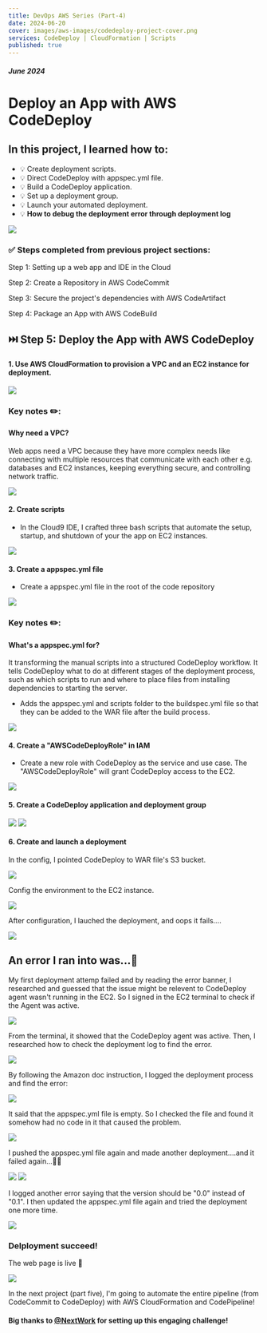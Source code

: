 ```yaml
---
title: DevOps AWS Series (Part-4)
date: 2024-06-20
cover: images/aws-images/codedeploy-project-cover.png
services: CodeDeploy | CloudFormation | Scripts
published: true
---
```


##### June 2024

# Deploy an App with AWS CodeDeploy

## In this project, I learned how to:

-   💡 Create deployment scripts.
-   💡 Direct CodeDeploy with appspec.yml file.
-   💡 Build a CodeDeploy application.
-   💡 Set up a deployment group.
-   💡 Launch your automated deployment.
-   💡 **How to debug the deployment error through deployment log**

<img src="https://tech-portfolio-images.s3.ap-southeast-2.amazonaws.com/aws-codedeploy-images/deploy-flow.png" />

### ✅ Steps completed from previous project sections:

Step 1: Setting up a web app and IDE in the Cloud

Step 2: Create a Repository in AWS CodeCommit

Step 3: Secure the project's dependencies with AWS CodeArtifact

Step 4: Package an App with AWS CodeBuild

## ⏭️ Step 5: Deploy the App with AWS CodeDeploy

#### 1. Use AWS CloudFormation to provision a VPC and an EC2 instance for deployment.

<img src="https://tech-portfolio-images.s3.ap-southeast-2.amazonaws.com/aws-codedeploy-images/stack-details.png" />

<HighlightBlock color="#f9e4ff">
    <h3>Key notes ✏️:</h3>
    <h4>Why need a VPC?</h4>
    <p>
        Web apps need a VPC because they have more complex needs like connecting
        with multiple resources that communicate with each other e.g. databases
        and EC2 instances, keeping everything secure, and controlling network
        traffic.
    </p>
</HighlightBlock>

<img src="https://tech-portfolio-images.s3.ap-southeast-2.amazonaws.com/aws-codedeploy-images/server-instance.png" />

#### 2. Create scripts

-   In the Cloud9 IDE, I crafted three bash scripts that automate the setup, startup, and shutdown of your the app on EC2 instances.

<img
    src="https://tech-portfolio-images.s3.ap-southeast-2.amazonaws.com/aws-codedeploy-images/scripts-folder.png"
    className="small-img"
/>

#### 3. Create a appspec.yml file

-   Create a appspec.yml file in the root of the code repository

<img src="https://tech-portfolio-images.s3.ap-southeast-2.amazonaws.com/aws-codedeploy-images/appspec-code.png" />

<HighlightBlock color="#f9e4ff">
    <h3>Key notes ✏️:</h3>
    <h4>What's a appspec.yml for?</h4>
    <p>
        It transforming the manual scripts into a structured CodeDeploy
        workflow. It tells CodeDeploy what to do at different stages of the
        deployment process, such as which scripts to run and where to place
        files from installing dependencies to starting the server.
    </p>
</HighlightBlock>

-   Adds the appspec.yml and scripts folder to the buildspec.yml file so that they can be added to the WAR file after the build process.

<img src="https://tech-portfolio-images.s3.ap-southeast-2.amazonaws.com/aws-codedeploy-images/update-buildspec.png" />

#### 4. Create a "AWSCodeDeployRole" in IAM

-   Create a new role with CodeDeploy as the service and use case. The "AWSCodeDeployRole" will grant CodeDeploy access to the EC2.

<img src="https://tech-portfolio-images.s3.ap-southeast-2.amazonaws.com/aws-codedeploy-images/deploy-role.png" />

#### 5. Create a CodeDeploy application and deployment group

<img src="https://tech-portfolio-images.s3.ap-southeast-2.amazonaws.com/aws-codedeploy-images/set-up-deploy.png" />

<img src="https://tech-portfolio-images.s3.ap-southeast-2.amazonaws.com/aws-codedeploy-images/create-deployment-group.png" />

#### 6. Create and launch a deployment

In the config, I pointed CodeDeploy to WAR file's S3 bucket.

<img src="https://tech-portfolio-images.s3.ap-southeast-2.amazonaws.com/aws-codedeploy-images/deployment-setting.png" />

Config the environment to the EC2 instance.

<img src="https://tech-portfolio-images.s3.ap-southeast-2.amazonaws.com/aws-codedeploy-images/deploy-env-config.png" />

After configuration, I lauched the deployment, and oops it fails....

<img src="https://tech-portfolio-images.s3.ap-southeast-2.amazonaws.com/aws-codedeploy-images/deploy-failed.png" />

## <span className="error-section">An error I ran into was...👀</span>

My first deployment attemp failed and by reading the error banner, I researched and guessed that the issue might be relevent to CodeDeploy agent wasn't running in the EC2. So I signed in the EC2 terminal to check if the Agent was active.

<img src="https://tech-portfolio-images.s3.ap-southeast-2.amazonaws.com/aws-codedeploy-images/codedeploy-agent-active.png" />

From the terminal, it showed that the CodeDeploy agent was active. Then, I researched how to check the deployment log to find the error.

<img src="https://tech-portfolio-images.s3.ap-southeast-2.amazonaws.com/aws-codedeploy-images/doc-view-log-file.png" />

By following the Amazon doc instruction, I logged the deployment process and find the error:

<img src="https://tech-portfolio-images.s3.ap-southeast-2.amazonaws.com/aws-codedeploy-images/log-error.png" />

It said that the appspec.yml file is empty. So I checked the file and found it somehow had no code in it that caused the problem.

<img src="https://tech-portfolio-images.s3.ap-southeast-2.amazonaws.com/aws-codedeploy-images/appspec-empty.png" />

I pushed the appspec.yml file again and made another deployment....and it failed again...🤦‍♀️

<img src="https://tech-portfolio-images.s3.ap-southeast-2.amazonaws.com/aws-codedeploy-images/failed-warning.png" />

<img src="https://tech-portfolio-images.s3.ap-southeast-2.amazonaws.com/aws-codedeploy-images/log-error2.png" />

I logged another error saying that the version should be "0.0" instead of "0.1". I then updated the appspec.yml file again and tried the deployment one more time.

<img src="https://tech-portfolio-images.s3.ap-southeast-2.amazonaws.com/aws-codedeploy-images/deploy-success.png" />

### Delployment succeed!

The web page is live 🎉

<img src="https://tech-portfolio-images.s3.ap-southeast-2.amazonaws.com/aws-codedeploy-images/host-live.png" />

In the next project (part five), I'm going to automate the entire pipeline (from CodeCommit to CodeDeploy) with AWS CloudFormation and CodePipeline!

#### Big thanks to [@NextWork](https://www.nextwork.org/) for setting up this engaging challenge!
